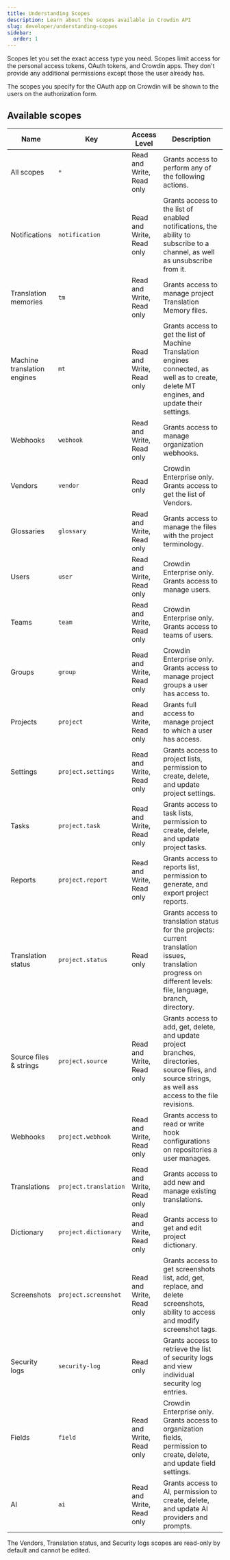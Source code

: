 ```yaml
---
title: Understanding Scopes
description: Learn about the scopes available in Crowdin API
slug: developer/understanding-scopes
sidebar:
  order: 1
---
```



Scopes let you set the exact access type you need. Scopes limit access for the personal access tokens, OAuth tokens, and Crowdin apps. They don't provide any additional permissions except those the user already has.

The scopes you specify for the OAuth app on Crowdin will be shown to the users on the authorization form.

## Available scopes

<table>
  <colgroup>
    <col width="20%" />
    <col width="15%" />
    <col width="14%" />
    <col width="51%" />
  </colgroup>
  <thead>
  <tr>
    <th>Name</th>
    <th>Key</th>
    <th>Access Level</th>
    <th>Description</th>
  </tr>
  </thead>
  <tbody>
  <tr>
    <td>All scopes</td>
    <td><code>*</code></td>
    <td>Read and Write,<br/>Read only</td>
    <td>Grants access to perform any of the following actions.</td>
  </tr>
  <tr>
    <td>Notifications</td>
    <td><code>notification</code></td>
    <td>Read and Write,<br/>Read only</td>
    <td>Grants access to the list of enabled notifications, the ability to subscribe to a channel, as well as unsubscribe from it.</td>
  </tr>
  <tr>
    <td>Translation memories</td>
    <td><code>tm</code></td>
    <td>Read and Write,<br/>Read only</td>
    <td>Grants access to manage project Translation Memory files.</td>
  </tr>
  <tr>
    <td>Machine translation engines</td>
    <td><code>mt</code></td>
    <td>Read and Write,<br/>Read only</td>
    <td>Grants access to get the list of Machine Translation engines connected, as well as to create, delete MT engines, and update their settings.</td>
  </tr>
  <tr>
    <td>Webhooks</td>
    <td><code>webhook</code></td>
    <td>Read and Write,<br/>Read only</td>
    <td>Grants access to manage organization webhooks.</td>
  </tr>
  <tr>
    <td>Vendors</td>
    <td><code>vendor</code></td>
    <td>Read only</td>
    <td>Crowdin Enterprise only. Grants access to get the list of Vendors.</td>
  </tr>
  <tr>
    <td>Glossaries</td>
    <td><code>glossary</code></td>
    <td>Read and Write,<br/>Read only</td>
    <td>Grants access to manage the files with the project terminology.</td>
  </tr>
  <tr>
    <td>Users</td>
    <td><code>user</code></td>
    <td>Read and Write,<br/>Read only</td>
    <td>Crowdin Enterprise only. Grants access to manage users.</td>
  </tr>
  <tr>
    <td>Teams</td>
    <td><code>team</code></td>
    <td>Read and Write,<br/>Read only</td>
    <td>Crowdin Enterprise only. Grants access to teams of users.</td>
  </tr>
  <tr>
    <td>Groups</td>
    <td><code>group</code></td>
    <td>Read and Write,<br/>Read only</td>
    <td>Crowdin Enterprise only. Grants access to manage project groups a user has access to.</td>
  </tr>
  <tr>
    <td>Projects</td>
    <td><code>project</code></td>
    <td>Read and Write,<br/>Read only</td>
    <td>Grants full access to manage project to which a user has access.</td>
  </tr>
  <tr>
    <td>Settings</td>
    <td><code>project.settings</code></td>
    <td>Read and Write,<br/>Read only</td>
    <td>Grants access to project lists, permission to create, delete, and update project settings.</td>
  </tr>
  <tr>
    <td>Tasks</td>
    <td><code>project.task</code></td>
    <td>Read and Write,<br/>Read only</td>
    <td>Grants access to task lists, permission to create, delete, and update project tasks.</td>
  </tr>
  <tr>
    <td>Reports</td>
    <td><code>project.report</code></td>
    <td>Read and Write,<br/>Read only</td>
    <td>Grants access to reports list, permission to generate, and export project reports.</td>
  </tr>
  <tr>
    <td>Translation status</td>
    <td><code>project.status</code></td>
    <td>Read only</td>
    <td>Grants access to translation status for the projects: current translation issues, translation progress on different levels: file, language, branch, directory.</td>
  </tr>
  <tr>
    <td>Source files & strings</td>
    <td><code>project.source</code></td>
    <td>Read and Write,<br/>Read only</td>
    <td>Grants access to add, get, delete, and update project branches, directories, source files, and source strings, as well ass access to the file revisions.</td>
  </tr>
  <tr>
    <td>Webhooks</td>
    <td><code>project.webhook</code></td>
    <td>Read and Write,<br/>Read only</td>
    <td>Grants access to read or write hook configurations on repositories a user manages.</td>
  </tr>
  <tr>
    <td>Translations</td>
    <td><code class="whitespace-nowrap">project.translation</code></td>
    <td>Read and Write,<br/>Read only</td>
    <td>Grants access to add new and manage existing translations.</td>
  </tr>
  <tr>
    <td>Dictionary</td>
    <td><code class="whitespace-nowrap">project.dictionary</code></td>
    <td>Read and Write,<br/>Read only</td>
    <td>Grants access to get and edit project dictionary.</td>
  </tr>
  <tr>
    <td>Screenshots</td>
    <td><code>project.screenshot</code></td>
    <td>Read and Write,<br/>Read only</td>
    <td>Grants access to get screenshots list, add, get, replace, and delete screenshots, ability to access and modify screenshot tags.</td>
  </tr>
  <tr>
    <td>Security logs</td>
    <td><code>security-log</code></td>
    <td>Read only</td>
    <td>Grants access to retrieve the list of security logs and view individual security log entries.</td>
  </tr>
  <tr>
    <td>Fields</td>
    <td><code>field</code></td>
    <td>Read and Write,<br/>Read only</td>
    <td>Crowdin Enterprise only. Grants access to organization fields, permission to create, delete, and update field settings.</td>
  </tr>
  <tr>
    <td>AI</td>
    <td><code>ai</code></td>
    <td>Read and Write,<br/>Read only</td>
    <td>Grants access to AI, permission to create, delete, and update AI providers and prompts.</td>
  </tr>
  </tbody>
</table>

<Aside type="caution">
  The Vendors, Translation status, and Security logs scopes are read-only by default and cannot be edited.
</Aside>
